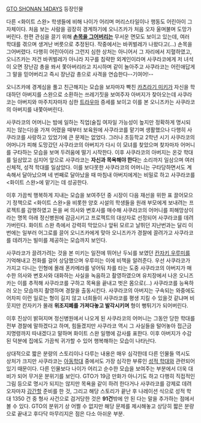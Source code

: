 [[GTO SHONAN 14DAYS]] 등장인물

다른 <화이트 스완> 학생들에 비해 나이가 어리며 머리스타일이나 행동도 어린아이 그 자체이다. 처음 보는 사람을 굉장히 경계하기에 오니즈카가 처음 오자 울며불며 도망가버린다. 한편 관심을 끌기 위해 [[자해|'''손목을 그어버리는''']] 무서운 면모도 보이고 있는데, 여러 학대를 겪으며 생겨난 버릇으로 추정된다. 작중에서는 바퀴벌레가 나왔다고(...) 손목을 그어버렸다. 다행히 어린아이라 그런지 심한 상처는 아니어서 그 자리에서 지혈하였고, 오니즈카는 저건 바퀴벌레가 아니라 지구를 침략한 외계인이라며 사쿠라코에게 저 녀석이 오면 장난감 총을 쏴서 쫓아버리라고 지시하며 같이 놀아주고 사쿠라코는 어린애답게 그 말을 믿어버리고 즉시 장난감 총으로 사격을 연습한다--기여어!--

오니즈카에 경계심을 풀고 친근해지는 모습을 보자마자 빡친 [[카츠라기 미키]]가 자신을 학대하던 아버지를 스완으로 소환하는 쓰레기짓을 보여주자 아버지가 찾아오는데 사쿠라코는 아버지와 마주치자마자 심한 [[트라우마]] 증세를 보이고 이를 본 오니즈카는 사쿠라코의 아버지를 내쫓아버린다.

사쿠라코의 어머니는 밤에 일하는 직업(술집 여자일 가능성이 높지만 정확하게 명시되지는 않는다)을 가져 어렸을 때부터 보육원에 사쿠라코를 맡기며 생활했으나 다행히 사쿠라코를 사랑하고 있었기에 큰 문제는 없었다. 그러나 초등학교 2학년 시기 사쿠라코의 어머니가 피해 도망갔던 사쿠라코의 아버지가 다시 이 모녀를 찾았으며 찾자마자 어머니를 구타하는 모습을 보며 두려움에 떨기 시작한다. 이후 사쿠라코의 아버지는 온갖 학대를 일삼았고 심지어 앞으로 사쿠라코는 '''자신과 목욕해야 한다'''는 소리까지 일삼으며 여러 신체적, 성적 학대를 일삼았다. 이를 보다못한 사쿠라코의 어머니는 구타당하면서도 계속해서 달아났으며 네 번째로 달아났을 때 마침내 아버지에게는 비밀로 하고 사쿠라코를 <화이트 스완>에 맡기는 데 성공한다. 

이후 가끔씩 행복하게 지내는 모습을 보여주던 중 시장이 다음 재선을 위한 표 끌어모으기 정책으로 <화이트 스완>을 비롯한 양호 시설의 학생들을 원래 부모에게 보내려는 프로젝트를 감행하였고 돈을 써 의사와 변호사를 매수해 사쿠라코의 어머니를 피해망상이라는 명목 아래 정신병원에 감금시키고 프로젝트의 대상자로 선정되어 사쿠라코를 데려가버린다. 화이트 스완 측에서 강력히 막았으나 앞뒤 모르고 날뛰던 지난번과는 달리 이번에는 일부러 어그로를 끌어 오니즈카에게 맞아 오니즈카가 경찰에 끌려가고 사쿠라코를 데려가는 빌미를 제공하는 모습까지 보인다.

사쿠라코가 끌려가려는 것을 본 미키는 일전에 뛰어난 두뇌를 보였던 [[칸자키 우루미]]를 기억해내고 전화를 걸어 상담했으며 우루미는 이에 비책을 알려준다. 우선 사쿠라코가 가지고 다니는 인형에 몰래 폰카메라를 넣어둬 차를 타는 도중 사쿠라코의 아버지가 매수한 의사와 변호사와 대화하는 사실을 녹음하고 촬영하였으며 유치장에서 나온 오니즈카는 이를 추적해 사쿠라코를 구하고 목욕을 끝내고 벗은 몸으로(...) 사쿠라코를 능욕하러 오는 모습까지 촬영하며 경찰을 출동시킨다. 사쿠라코의 아버지는 구속되는 와중에도 어차피 이런 일로는 형이 길지 않고 너희들이 사쿠라코를 평생 지킬 수 있을것 같냐며 비웃지만 칸자키가 몰래 '''위조지폐를 가져다놓고 발각시키며''' 형이 뻥튀기가 되어버린다. 

이후 진상이 밝혀지며 정신병원에서 나오게 된 사쿠라코의 어머니는 그동안 당한 학대를 전부 경찰에 말하겠다고 하며, 힘들겠지만 사쿠라코 역시 그 사실들을 털어놓아 접근금지명령까지 따내겠다고 말하며 화이트 스완 일행에 감사를 표한다. 이후 아버지가 수감된 덕분에 집에도 가끔씩 귀가할 수 있어 행복해하는 모습이 나타난다.

상대적으로 짧은 분량의 스토리이나 다루는 내용은 매우 심각한데 다른 인물들 역시도 상처가 크지만 사쿠라코는 [[아동학대]] 중에서도 가장 심각한 부류인 [[아동 성범죄|성적 학대]]와 관련되어 있기 때문이다. 다른 인물보다 나이가 어리고 순수한 모습을 보여주는 부분에서 더욱 대비가 되어 무거운 분위기를 보인다. GTO가 19금 만화가 아니기도 하고 다행히 직접적인 그림 등으로 명시가 되지는 않지만 목욕을 같이 하려 한다거나 사쿠라코를 강제로 데려오자마자 [[강간]]할 준비를 한 것, 그리고 해당 스토리가 끝난 후 나레이션 식으로 성적 학대 1350 건 중 형사 사건으로 검거당한 것은 '''91건'''밖에 안 된 다는 말을 추가하는 점에서 볼 수 있다. GTO의 분위기 상 어쩔 수 없지만 해당 문제를 제시해놓고 상당히 짧은 분량으로 끝내고 후다닥 마무리지은 점은 다소 아쉬운 부분.

